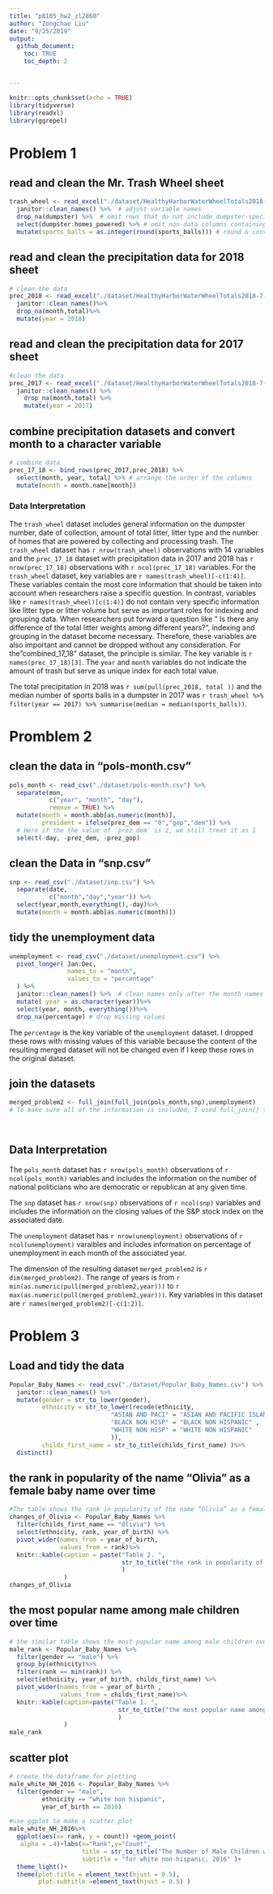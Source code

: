 ```yaml
---
title: "p8105_hw2_zl2860"
author: "Zongchao Liu"
date: "9/25/2019"
output: 
  github_document:
    toc: TRUE
    toc_depth: 2


---
```


```r
knitr::opts_chunk$set(echo = TRUE)
library(tidyverse)
library(readxl)
library(ggrepel)
```

# Problem 1 

## read and clean the Mr. Trash Wheel sheet
```r
trash_wheel <- read_excel("./dataset/HealthyHarborWaterWheelTotals2018-7-28.xlsx", sheet = 1) %>%
  janitor::clean_names() %>%  # adjust variable names
  drop_na(dumpster) %>%  # omit rows that do not include dumpster-specific data
  select(dumpster:homes_powered) %>% # omit non-data columns containing notes
  mutate(sports_balls = as.integer(round(sports_balls))) # round & convert data type
```

## read and clean the precipitation data for 2018 sheet
```r
# clean the data
prec_2018 <- read_excel("./dataset/HealthyHarborWaterWheelTotals2018-7-28.xlsx", sheet = 3, skip = 1)%>%
  janitor::clean_names()%>%
  drop_na(month,total)%>%
  mutate(year = 2018)
```

## read and clean the precipitation data for 2017 sheet
```r
#clean the data
prec_2017 <- read_excel("./dataset/HealthyHarborWaterWheelTotals2018-7-28.xlsx", sheet = 4, skip = 1)%>%
  janitor::clean_names() %>%
    drop_na(month,total) %>%
    mutate(year = 2017)
```

## combine precipitation datasets and convert month to a character variable 
```r
# combine data 
prec_17_18 <- bind_rows(prec_2017,prec_2018) %>%
  select(month, year, total) %>% # arrange the order of the columns
  mutate(month = month.name[month]) 
```

### Data Interpretation

The `trash_wheel` dataset includes general information on the dumpster number, date of collection, amount of total litter, litter type and the number of homes that are powered by collecting and processing trash. The `trash_wheel` dataset has `r nrow(trash_wheel) ` observations with 14 variables and the `prec_17_18` dataset with precipitation data in 2017 and 2018 has `r nrow(prec_17_18)` observations with `r ncol(prec_17_18)` variables. For the `trash_wheel` dataset, key variables are ``r names(trash_wheel)[-c(1:4)]``. These variables contain the most core information that should be taken into account when researchers raise a specific question. In contrast, variables like `r names(trash_wheel)[c(1:4)]`  do not contain very specific information like litter type or litter volume but serve as important roles for indexing and grouping data. When researchers put forward a question like " Is there any difference of the total litter weights among different years?", indexing and grouping in the dataset become necessary. Therefore, these variables are also important and cannot be dropped without any consideration. For the "combined_17_18" dataset, the principle is similar. The key variable is `r names(prec_17_18)[3]`. The `year` and `month` variables do not indicate the amount of trash but serve as unique index for each total value.

The total precipitation in 2018 was `r sum(pull(prec_2018, total ))` and the median number of sports balls in a dumpster in 2017 was `r trash_wheel %>% filter(year == 2017) %>% summarise(median = median(sports_balls))`.


# Promblem 2  
## clean the data in "pols-month.csv" 

```r
pols_month <- read_csv("./dataset/pols-month.csv") %>%
  separate(mon,
           c("year", "month", "day"),
           remove = TRUE) %>%
  mutate(month = month.abb[as.numeric(month)],
         president = ifelse(prez_dem == "0","gop","dem")) %>%  
  # Here if the the value of `prez_dem` is 2, we still treat it as 1
  select(-day, -prez_dem, -prez_gop)
```

## clean the Data in "snp.csv"
```r
snp <- read_csv("./dataset/snp.csv") %>%
  separate(date,
           c("month","day","year")) %>%
  select(year,month,everything(),-day)%>%
  mutate(month = month.abb[as.numeric(month)])
```

## tidy the unemployment data
```r
unemployment <- read_csv("./dataset/unemployment.csv") %>%
  pivot_longer( Jan:Dec,
                names_to = "month",
                values_to = "percentage"
  ) %>%
  janitor::clean_names() %>%  # clean names only after the month names become values
  mutate( year = as.character(year))%>%
  select(year, month, everything())%>%
  drop_na(percentage) # drop missing values
```

The `percentage` is the key variable of the `unemployment` dataset. I dropped these rows with missing values of this variable because the content of the resulting merged dataset will not be changed even if I keep these rows in the original dataset.

## join the datasets
```r
merged_problem2 <- full_join(full_join(pols_month,snp),unemployment)
# To make sure all of the information is included, I used full_join() to merge the datasets

  
```

## Data Interpretation

The `pols_month` dataset has `r nrow(pols_month)` observations of `r ncol(pols_month)` variables and includes the information on the number of national politicians who are democratic or republican at any given time. 

The `snp` dataset has `r nrow(snp)` observations of `r ncol(snp)` variables and includes the information on the closing values of the S&P stock index on the associated date. 

The `unemployment` dataset has `r nrow(unemployment)` observations of `r ncol(unemployment)` varaibles and includes information on percentage of unemployment in each month of the associated year.

The dimension of the resulting dataset `merged_problem2` is `r dim(merged_problem2)`. The range of years is from `r min(as.numeric(pull(merged_problem2,year)))` to `r max(as.numeric(pull(merged_problem2,year)))`. Key variables in this dataset are ``r names(merged_problem2)[-c(1:2)]``.

# Problem 3 
## Load and tidy the data
```r
Popular_Baby_Names <- read_csv("./dataset/Popular_Baby_Names.csv") %>%
  janitor::clean_names() %>%
  mutate(gender = str_to_lower(gender),
         ethnicity = str_to_lower(recode(ethnicity,
                            "ASIAN AND PACI" = "ASIAN AND PACIFIC ISLANDER",
                            "BLACK NON HISP" = "BLACK NON HISPANIC" ,
                            "WHITE NON HISP" = "WHITE NON HISPANIC"
                            )),
         childs_first_name = str_to_title(childs_first_name) )%>%
  distinct()
```

##  the rank in popularity of the name “Olivia” as a female baby name over time
```r
#The table shows the rank in popularity of the name “Olivia” as a female baby name over time
changes_of_Olivia <- Popular_Baby_Names %>%
  filter(childs_first_name == "Olivia") %>%
  select(ethnicity, rank, year_of_birth) %>%
  pivot_wider(names_from = year_of_birth,
              values_from = rank)%>%
  knitr::kable(caption = paste("Table 2. ",
                               str_to_title("the rank in popularity of the name Olivia from 2011 to 2016")
                               )
               )
changes_of_Olivia
```

## the most popular name among male children over time
```r
# the similar table shows the most popular name among male children over time  
male_rank <- Popular_Baby_Names %>%
  filter(gender == "male") %>%
  group_by(ethnicity)%>%
  filter(rank == min(rank)) %>%
  select(ethnicity, year_of_birth, childs_first_name) %>%
  pivot_wider(names_from = year_of_birth ,
              values_from = childs_first_name)%>%
  knitr::kable(caption=paste("Table 1. ",
                              str_to_title("the most popular name among male children from 2011 to 2016")
                              )
               )
male_rank
```

## scatter plot
```r
# create the dataframe for plotting
male_white_NH_2016 <- Popular_Baby_Names %>%
  filter(gender == "male",
         ethnicity == "white non hispanic",
         year_of_birth == 2016)

#use ggplot to make a scatter plot
male_white_NH_2016%>%
  ggplot(aes(x= rank, y = count)) +geom_point(
   alpha = .4)+labs(x="Rank",y="Count", 
                    title = str_to_title("The Number of Male Children with a Name Against the Rank in Popularity of That Name"),
                    subtitle = "for white non-hispanic, 2016" )+
  theme_light()+
  theme(plot.title = element_text(hjust = 0.5),
        plot.subtitle =element_text(hjust = 0.5) )
  
```


